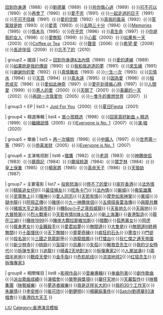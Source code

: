 {{NavboxV2
| name    = 刘德华
| title   = [[劉德華]]
| image   =
| state   = {{{state|autocollapse}}}

| group1 = 錄音室專輯
| list1 = {{Navbox musical artist|border=child

| group1 = 粵語
| list1   = [[只知道此刻愛你]]（1985）{{·}}[[情感的禁區]]（1987）{{·}}[[回到你身邊 (專輯)|回到你身邊]]（1988）{{·}}[[劉德華 (專輯)|劉德華]]（1989）{{·}}[[共你傷心過]]（1989）{{·}}[[可不可以]]（1990）{{·}}[[再會了]]（1990）{{·}}[[愛不完 (專輯)|愛不完]]（1991）{{·}}[[一起走過的日子]]（1991）{{·}}[[不可不信緣 (劉德華專輯)|不可不信緣]]（1991）{{·}}[[愛的空間]]（1992）{{·}}[[真我的風采]]（1992）{{·}}[[答案就是妳]]（1993）{{·}}[[爱意 (刘德华专辑)|爱意]]（1993）{{·}}[[五時三十分]]（1994）{{·}}[[Memories]]（1995）{{·}}[[情未鸟]]（1995）{{·}}[[在乎您]]（1996）{{·}}[[真生命]]（1997）{{·}}[[你是我的女人]]（1998）{{·}}[[愛無知]]（1999）{{·}}[[心藍]]（2000）{{·}}[[如果有一天]]（2003）{{·}}[[Coffee or Tea]]（2004）{{·}}[[聲音 (劉德華專輯)|聲音]]（2006）{{·}}[[希望·愛]]（2009）{{·}}[[長途伴侶]]（2009）{{·}}[[忘不了的]]（2010）

| group2  = 國語
| list2   = [[回到你身邊&法內情]]（1989）{{·}}[[愛的連線]]（1989）{{·}}[[如果妳是我的傳說]]（1990）{{·}}[[我和我追逐的夢]]（1991）{{·}}[[來生緣]]（1991）{{·}}[[謝謝你的愛]]（1992）{{·}}[[真情難收]]（1993）{{·}}[[一生一次]]（1993）{{·}}[[忘情水]]（1994）{{·}}[[天意 (劉德華專輯)|天意]]（1994）{{·}}[[真永遠]]（1995）{{·}}[[因為愛]]（1996）{{·}}[[相思成灾]]（1996）{{·}}[[愛如此神奇]]（1997）{{·}}[[愛在刻骨銘心時]]（1997）{{·}}[[人間愛]]（1999）{{·}}[[男人的愛]]（2000）{{·}}[[天開了]]（2001）{{·}}[[美麗的一天]]（2002）{{·}}[[再說一次我愛你 (專輯)|再說一次我愛你]]（2005）{{·}}[[一隻牛的異想世界]]（2007）
}}

| group3  = EP
| list3   = [[Just For You (劉德華專輯)|Just For You]]（2000）{{·}}[[夏日Fiesta]]（2001）

| group4  = 精選專輯
| list4   = [[笨小孩精选]]（1998）{{·}}[[回家真好新曲 + 精选]]（1999）{{·}}[[繼續談情 (新曲＋精選)|繼續談情]]（2005）{{·}}[[Everyone is No. 1 (專輯)|Everyone is No. 1]]（2007）{{·}}[[演·唱]]（2020）

| group5  = 單曲
| list5   = [[再一次擁抱]]（1996）{{·}}[[中國人 (歌曲)|中國人]]（1997）{{·}}[[世界第一等 (歌曲)|世界第一等]]（1997）{{·}}[[恭喜发财_(刘德华歌曲)|恭喜发财]]（2005）{{·}}[[Everyone_is_No._1_(歌曲)|Everyone is No. 1]]（2007）

| group6  = 主演电视剧
| list6   =[[獵鷹 (電視劇)|獵鷹]]（1982）{{·}}[[老洞]]（1983）{{·}}[[神鵰俠侶 (1983年電視劇)|神鵰俠侶]]（1983）{{·}}[[鹿鼎記 (1984年電視劇)|鹿鼎記]]（1984）{{·}}[[魔域桃源]]（1984）{{·}}[[寶芝林 (電視劇)|寶芝林]]（1984）{{·}}[[皇上保重]]（1985）{{·}}[[楊家將 (無綫電視劇)|楊家將]]（1985）{{·}}[[真命天子 (香港電視劇)|真命天子]]（1986）{{·}}[[天狼劫]]（1987）

| group7  = 主要電影
| list7   = [[投奔怒海]]{{·}}[[停不了的愛]]{{·}}[[家在香港 (電影)|家在香港]]{{·}}[[法外情]]{{·}}[[精裝追女仔II]]{{·}}[[最佳損友]]{{·}}[[旺角卡门]]{{·}}[[法內情]]{{·}}[[飈城]]{{·}}[[傲氣雄鷹]]{{·}}[[至尊無上]]{{·}}[[賭神]]{{·}}[[愛人同志 (電影)|愛人同志]]{{·}}[[天若有情 (1990年電影)|天若有情]]{{·}}[[摩登如來神掌]]{{·}}[[異域 (電影)|異域]]{{·}}[[獄中龍]]{{·}}[[阿飛正傳]]{{·}}[[赌侠]]{{·}}[[九一神鵰俠侶]]{{·}}[[五億探長雷洛傳]]{{·}}[[與龍共舞]]{{·}}[[赌城大亨之新哥传奇]]{{·}}[[機Boy小子之真假威龍]]{{·}}[[天長地久 (電影)|天長地久]]{{·}}[[天與地 (香港電影)|天與地]]{{·}}[[大冒險家 (電影)|大冒險家]]{{·}}[[烈火戰車 (1995年電影)|烈火戰車]]{{·}}[[天若有情III烽火佳人]]{{·}}[[新上海灘 (電影)|新上海灘]]{{·}}[[香港製造]]{{·}}[[龍在江湖 (1998年電影)|龍在江湖]]{{·}}[[賭俠1999]]{{·}}[[賭俠大戰拉斯維加斯]]{{·}}[[暗戰]]{{·}}[[孤男寡女 (電影)|孤男寡女]]{{·}}[[阿虎]]{{·}}[[瘦身男女]]{{·}}[[全職殺手]]{{·}}[[愛君如夢]]{{·}}[[無間道]]{{·}}[[大隻佬 (電影)|大隻佬]]{{·}}[[無間道III：終極無間|無間道III終極無間]]{{·}}[[十面埋伏 (2004年电影)|十面埋伏]]{{·}}[[天下無賊]]{{·}}[[童夢奇緣]]{{·}}[[疯狂的石头]]{{·}}[[墨攻 (电影)|墨攻]]{{·}}[[門徒 (電影)|門徒]]{{·}}[[投名狀]]{{·}}[[三國之見龍卸甲]]{{·}}[[游龍戲鳳 (2009年電影)|游龍戲鳳]]{{·}}[[打擂台 (2010年電影)|打擂台]]{{·}}[[狄仁傑之通天帝國]]{{·}}[[新少林寺 (电影)|新少林寺]]{{·}}[[桃姐]]{{·}}[[盲探]]{{·}}[[风暴 (2013年电影)|风暴]]{{·}}[[失孤]]{{·}}[[解救吾先生]]{{·}}[[我的少女時代]]{{·}}[[拆弹专家 (电影)|拆弹专家]]{{·}}[[追龍 (電影)|追龍]]{{·}}[[掃毒2天地對決]]{{·}}[[拆彈專家2]]{{·}}[[人潮汹涌]]{{·}}[[兩個半爸爸]]{{·}}[[戰疫天使]]{{·}}[[金手指 (2022年電影)|金手指]]{{·}}[[危机航线]]{{·}}[[流浪地球2]]{{·}}[[红毯先生]]{{·}}[[拆彈專家3]]

| group8  = 相關條目
| list8  =[[劉德華影視作品列表|影視作品]]{{·}}[[劉德華音樂專輯列表|音樂專輯]]{{·}}[[刘德华单曲列表|单曲列表]]{{·}}[[劉德華創作歌曲列表|創作歌曲]]{{·}}[[劉德華派台歌曲成績列表|派台歌曲成績]]{{·}}[[劉德華演唱會列表|演唱會]]{{·}}[[劉德華榮譽與獎項列表|榮譽與獎項]]{{·}}[[華仔天地]]{{·}}[[天幕製作]]{{·}}[[映藝集團]]（[[映藝娛樂]]）{{·}}[[夢造者娛樂]]{{·}}[[我是这样长大的]]{{·}}[[我的30个工作天]]{{·}}[[朱麗倩]]{{·}}[[李安修]]{{·}}[[喻可欣]]{{·}}[[劉健明]]{{·}}[[楊麗娟事件]]{{·}}[[Satchi劉德華93演唱會]]{{·}}[[香港四大天王]]
}}
<noinclude>[[Category:劉德華| ]]
[[Category:香港歌手模板|LIU]]
[[Category:香港演员模板]]</noinclude>